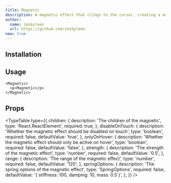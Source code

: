 ```yaml
---
title: Magnetic
description: A magnetic effect that clings to the cursor, creating a magnetic attraction effect.
author:
  name: imskyleen
  url: https://github.com/imskyleen
new: true
---
```


<ComponentPreview name="magnetic-demo" />

## Installation

<ComponentInstallation name="magnetic" />

## Usage

```tsx
<Magnetic>
  <p>Magnetic</p>
</Magnetic>
```

## Props

<TypeTable
  type={{
    children: {
      description: 'The children of the magnetic',
      type: 'React.ReactElement',
      required: true,
    },
    disableOnTouch: {
      description: 'Whether the magnetic effect should be disabled on touch',
      type: 'boolean',
      required: false,
      defaultValue: 'true',
    },
    onlyOnHover: {
      description: 'Whether the magnetic effect should only be active on hover',
      type: 'boolean',
      required: false,
      defaultValue: 'false',
    },
    strength: {
      description: 'The strength of the magnetic effect',
      type: 'number',
      required: false,
      defaultValue: '0.5',
    },
    range: {
      description: 'The range of the magnetic effect',
      type: 'number',
      required: false,
      defaultValue: '120',
    },
    springOptions: {
      description: 'The spring options of the magnetic effect',
      type: 'SpringOptions',
      required: false,
      defaultValue: '{ stiffness: 100, damping: 10, mass: 0.5 }',
    },
  }}
/>
